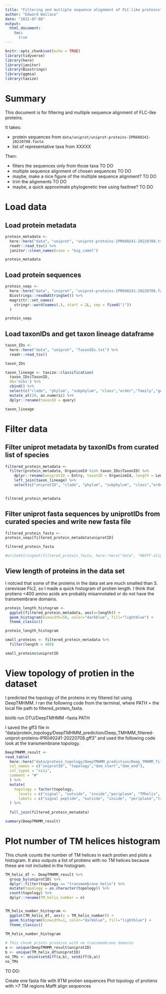 ```yaml
---
title: "Filtering and multiple sequence alignment of FLC-like proteins"
author: "Edward Wallace"
date: "2022-07-08"
output: 
  html_document:
    toc:
      true
---
```


```r
knitr::opts_chunk$set(echo = TRUE)
library(tidyverse)
library(here)
library(janitor)
library(Biostrings)
library(ggmsa)
library(taxize)
```

# Summary

This document is for filtering and multiple sequence alignment of FLC-like proteins.

It takes:

- protein sequences from `data/uniprot/uniprot-proteins-IPR040241-20220708.fasta`
- list of representative taxa from XXXXX

Then:

- filters the sequences only from those taxa TO DO
- multiple sequence alignment of chosen sequences TO DO
- maybe, make a nice figure of the multiple sequence alignment? TO DO
- trim the alignments TO DO
- maybe, a quick approximate phylogenetic tree using fasttree? TO DO

# Load data

## Load protein metadata

```r
protein_metadata <- 
  here::here("data", "uniprot", "uniprot-proteins-IPR040241-20220708.tsv") %>%
  readr::read_tsv() %>%
  janitor::clean_names(case = "big_camel")

protein_metadata
```

## Load protein sequences

```r
protein_seqs <- 
  here::here("data", "uniprot", "uniprot-proteins-IPR040241-20220708.fasta") %>%
  Biostrings::readAAStringSet() %>%
  magrittr::set_names(
    stringr::word(names(.), start = 2L, sep = fixed("|"))
  )

protein_seqs
```

## Load taxonIDs and get taxon lineage dataframe

```r
taxon_IDs <- 
  here::here("data", "uniprot", "TaxonIDs.txt") %>%
  readr::read_tsv()

taxon_IDs

taxon_lineage <- taxize::classification(
  taxon_IDs$TaxonID, 
  db='ncbi') %>%
  cbind() %>% 
  select(c("clade", "phylum", "subphylum", "class","order","family","genus", "species", "strain", "query"))%>% 
  mutate_at(10, as.numeric) %>%
  dplyr::rename(taxonID = query) 

taxon_lineage
```

# Filter data 

## Filter uniprot metadata by taxonIDs from curated list of species

```r

filtered_protein_metadata <- 
  filter(protein_metadata, OrganismId %in% taxon_IDs$TaxonID) %>% 
    dplyr::rename(uniprotID = Entry, taxonID = OrganismId, length = Length) %>% 
    left_join(taxon_lineage) %>% 
    select(c("uniprotID", "clade", "phylum", "subphylum", "class","order","family","genus", "species", "strain", "taxonID", "length"))
    

filtered_protein_metadata

```

## Filter uniprot fasta sequences by uniprotIDs from curated species and write new fasta file

```r

filtered_protein_fasta <-
protein_seqs[filtered_protein_metadata$uniprotID]

filtered_protein_fasta

#writeXStringSet(filtered_protein_fasta, here::here("data", "MAFFT-alignment", "filtered-uniprot-proteins-IPR040241-20220708.fasta"))
```




## View length of proteins in the data set 

I notcied that some of the proteins in the data set are much smalled than S. cerevisiae Flc2, so I made a quick histogram of protien length. I think that protiens <400 amino acids are probably misannotated or do not have the transmembrane domains. 

```r
protein_length_histogram <-
  ggplot(filtered_protein_metadata, aes(x=length)) + 
  geom_histogram(binwidth=50, color="darkblue", fill="lightblue") + 
  theme_classic()

protein_length_histogram

small_proteins <- filtered_protein_metadata %>%
  filter(length < 400)

small_proteins$uniprotID
```
# View topology of protien in the dataset 

I predicted the topology of the proteins in my filtered list using DeepTMHMM. I ran the following code from the terminal, where PATH = the local file path to filtered_protein_fasta. 

biolib run DTU/DeepTMHMM --fasta PATH 

I saved the gff3 file in "data/protein_topology/DeepTMHMM_prediction/Deep_TMHMM_filtered-uniprot-proteins-IPR040241-20220708.gff3" and used the following code look at the transmembrane topology. 

```r
DeepTMHMM_result <- 
read_table(
  here::here("data/protein_topology/DeepTMHMM_prediction/Deep_TMHMM_filtered-uniprot-proteins-IPR040241-20220708.gff3"), 
  col_names = c("uniprotID", "topology","dom_start","dom_end"),
  col_types = "ccii",
  comment = "#"
  ) %>% 
  mutate(
    topology = factor(topology, 
      levels = c("signal", "outside", "inside","periplasm", "TMhelix", "Beta sheet"),
      labels = c("signal peptide", "outside", "inside", "periplasm","transmembrane helix", "beta sheet"))
  ) %>% 
  
  full_join(filtered_protein_metadata)

summary(DeepTMHMM_result)

```

# Plot number of TM helices histogram 

This chunk counts the number of TM helices in each protien and plots a histogram. It also outputs a list of protiens with no TM helices because these are not included in the histogram. 

```r

TM_helix_df <- DeepTMHMM_result %>% 
  group_by(uniprotID) %>% 
  dplyr::filter(topology == "transmembrane helix") %>% 
  mutate(topology = as.character(topology)) %>% 
  count(topology) %>% 
  dplyr::rename(TM_helix_number = n)


TM_helix_number_histogram <- 
  ggplot(TM_helix_df, aes(x = TM_helix_number)) +
  geom_histogram(binwidth=1, color="darkblue", fill="lightblue") + 
  theme_classic()
  
TM_helix_number_histogram

# This chunk prints proteins with no transmembrane domains 
a <- unique(DeepTMHMM_result$uniprotID)
b <- unique(TM_helix_df$uniprotID)
no_TMs <- union(setdiff(a,b), setdiff(b,a))
no_TMs

```


TO DO: 

Create one fasta file with 9TM protien sequences 
Plot topology of protiens with >7 TM regions
Mafft align sequences 


